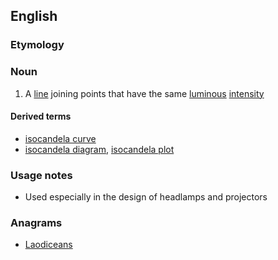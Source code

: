 ==English==

===Etymology===
{{prefix|en|iso|candela}}

===Noun===
{{en-noun}}

# A [[line]] joining points that have the same [[luminous]] [[intensity]]

====Derived terms====
* [[isocandela curve]]
* [[isocandela diagram]], [[isocandela plot]]

===Usage notes===
* Used especially in the design of headlamps and projectors

===Anagrams===
* [[Laodiceans#English|Laodiceans]]